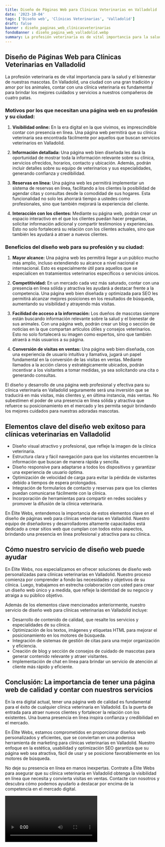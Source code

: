 ```yaml
---
title: Diseño de Páginas Web para Clínicas Veterinarias en Valladolid
date: '2023-10-04'
tags: ['Diseño web', 'Clínicas Veterinarias', 'Valladolid']
draft: false
banner : diseño_paginas_web_clínicasveterinarias
fondoBanner : diseño_pagina_web_valladolid.webp
summary: La profesión veterinaria es de vital importancia para la salud y el bienestar de nuestras mascotas. En Valladolid, una ciudad con una gran tradición y amor por los animales, contar con una clínica veterinaria es fundamental para brindar los mejores cuidados y servicios a nuestros compañeros de cuatro patas.
---
```


## Diseño de Páginas Web para Clínicas Veterinarias en Valladolid

La profesión veterinaria es de vital importancia para la salud y el bienestar de nuestras mascotas. En Valladolid, una ciudad con una gran tradición y amor por los animales, contar con una clínica veterinaria es fundamental para brindar los mejores cuidados y servicios a nuestros compañeros de cuatro patas.

### Motivos por los que necesitan una página web en su profesión y su ciudad:

1. **Visibilidad online:** En la era digital en la que vivimos, es imprescindible contar con presencia en línea. Una página web permitirá que su clínica veterinaria sea encontrada fácilmente por aquellos que buscan servicios veterinarios en Valladolid.

2. **Información detallada:** Una página web bien diseñada les dará la oportunidad de mostrar toda la información relevante sobre su clínica, servicios ofrecidos, horarios, contacto y ubicación. Además, podrán incluir detalles sobre su equipo de veterinarios y sus especialidades, generando confianza y credibilidad.

3. **Reservas en línea:** Una página web les permitirá implementar un sistema de reservas en línea, facilitando a los clientes la posibilidad de agendar citas y consultas desde la comodidad de sus hogares. Esta funcionalidad no solo les ahorrará tiempo a ustedes como profesionales, sino que también mejorará la experiencia del cliente.

4. **Interacción con los clientes:** Mediante su página web, podrán crear un espacio interactivo en el que los clientes puedan hacer preguntas, solicitar información adicional y compartir testimonios y experiencias. Esto no solo fortalecerá su relación con los clientes actuales, sino que también les ayudará a atraer a nuevos clientes.

### Beneficios del diseño web para su profesión y su ciudad:

1. **Mayor alcance:** Una página web les permitirá llegar a un público mucho más amplio, incluso extendiendo su alcance a nivel nacional e internacional. Esto es especialmente útil para aquellos que se especialicen en tratamientos veterinarios específicos o servicios únicos.

2. **Competitividad:** En un mercado cada vez más saturado, contar con una presencia en línea sólida y atractiva les ayudará a destacar frente a la competencia. Una página web bien diseñada y optimizada para SEO les permitirá alcanzar mejores posiciones en los resultados de búsqueda, aumentando su visibilidad y atrayendo más visitas.

3. **Facilidad de acceso a la información:** Los dueños de mascotas siempre están buscando información relevante sobre la salud y el bienestar de sus animales. Con una página web, podrán crear un blog o sección de noticias en la que compartan artículos útiles y consejos veterinarios. Esto no solo fortalecerá su imagen como expertos, sino que también atraerá a más usuarios a su página.

4. **Conversión de visitas en ventas:** Una página web bien diseñada, con una experiencia de usuario intuitiva y llamativa, jugará un papel fundamental en la conversión de las visitas en ventas. Mediante llamados a la acción claros y estratégicamente ubicados, podrán incentivar a los visitantes a tomar medidas, ya sea solicitando una cita o generando consultas.

El diseño y desarrollo de una página web profesional y efectiva para su clínica veterinaria en Valladolid seguramente será una inversión que se traducirá en más visitas, más clientes y, en última instancia, más ventas. No subestimen el poder de una presencia en línea sólida y atractiva que refuerce su posicionamiento en el mercado y les permita seguir brindando los mejores cuidados para nuestras adoradas mascotas.

<GifSeo />

<Cta />

## Elementos clave del diseño web exitoso para clínicas veterinarias en Valladolid

- Diseño visual atractivo y profesional, que refleje la imagen de la clínica veterinaria.
- Estructura clara y fácil navegación para que los visitantes encuentren la información que buscan de manera rápida y sencilla.
- Diseño responsive para adaptarse a todos los dispositivos y garantizar una experiencia de usuario óptima.
- Optimización de velocidad de carga para evitar la pérdida de visitantes debido a tiempos de espera prolongados.
- Integración de formularios de contacto y reservas para que los clientes puedan comunicarse fácilmente con la clínica.
- Incorporación de herramientas para compartir en redes sociales y promover la difusión de la clínica veterinaria.

En Élite Webs, entendemos la importancia de estos elementos clave en el diseño de páginas web para clínicas veterinarias en Valladolid. Nuestro equipo de diseñadores y desarrolladores altamente capacitados está dedicado a crear sitios web que cumplan con todos estos aspectos, brindando una presencia en línea profesional y atractiva para su clínica.

## Cómo nuestro servicio de diseño web puede ayudar

En Élite Webs, nos especializamos en ofrecer soluciones de diseño web personalizadas para clínicas veterinarias en Valladolid. Nuestro proceso comienza por comprender a fondo las necesidades y objetivos de su clínica. Luego, trabajamos en estrecha colaboración con usted para crear un diseño web único y a medida, que refleje la identidad de su negocio y atraiga a su público objetivo.

Además de los elementos clave mencionados anteriormente, nuestro servicio de diseño web para clínicas veterinarias en Valladolid incluye:

- Desarrollo de contenido de calidad, que resalte los servicios y especialidades de su clínica.
- Optimización de los textos, imágenes y etiquetas HTML para mejorar el posicionamiento en los motores de búsqueda.
- Integración de sistemas de gestión de citas para una mejor organización y eficiencia.
- Creación de blog y sección de consejos de cuidado de mascotas para generar contenido relevante y atraer visitantes.
- Implementación de chat en línea para brindar un servicio de atención al cliente más rápido y eficiente.

## Conclusión: La importancia de tener una página web de calidad y contar con nuestros servicios

En la era digital actual, tener una página web de calidad es fundamental para el éxito de cualquier clínica veterinaria en Valladolid. Es la puerta de entrada para atraer nuevos clientes y fortalecer la relación con los existentes. Una buena presencia en línea inspira confianza y credibilidad en el mercado.

En Élite Webs, estamos comprometidos en proporcionar diseños web personalizados y eficientes, que se conviertan en una poderosa herramienta de marketing para clínicas veterinarias en Valladolid. Nuestro enfoque en la estética, usabilidad y optimización SEO garantiza que su página web sea atractiva, fácil de usar y se posicione favorablemente en los motores de búsqueda.

No deje su presencia en línea en manos inexpertas. Contrate a Élite Webs para asegurar que su clínica veterinaria en Valladolid obtenga la visibilidad en línea que necesita y convierta visitas en ventas. Contacte con nosotros y descubra cómo podemos ayudarlo a destacar por encima de la competencia en el mercado digital.

<Video />

<CtaBot job='Clínicas Veterinarias' city='Valladolid'/>

<Gmaps query='Valladolid+españa+maps' />